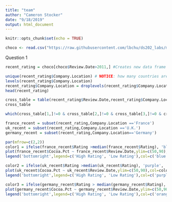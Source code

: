 ```yaml
---
title: "team"
author: "Cameron Stocker"
date: "9/18/2019"
output: html_document
---
```


```r
knitr::opts_chunk$set(echo = TRUE)
```

``` r
choco <- read.csv("https://raw.githubusercontent.com/lbchu/ds202_labs/master/choco.csv")
```

Question 1

``` r
recent_rating = choco[choco$Review.Date>2011,] #Creates new data frame with more recent reviews from the year 2012 and after

unique(recent_rating$Company.Location) # NOTICE: how many countries are listed but how many levels are there? 
levels(recent_rating$Company.Location)
recent_rating$Company.Location = droplevels(recent_rating$Company.Location)
head(recent_rating)

cross_table = table(recent_rating$Review.Date,recent_rating$Company.Location)
cross_table

which(cross_table[1,]!=0 & cross_table[2,]!=0 & cross_table[3,]!=0 & cross_table[4,]!=0 & cross_table[5,]!=0)

france_recent = subset(recent_rating,Company.Location =='France')
uk_recent = subset(recent_rating,Company.Location =='U.K.')
germany_recent = subset(recent_rating,Company.Location=='Germany')

par(mfrow=c(2,2))
color1 = ifelse(france_recent$Rating >median(france_recent$Rating), 'blue', 'green')
plot(france_recent$Cocoa.Pct ~ france_recent$Review.Date,ylim=c(50,90),col=color1,pch=18,cex=1.5,xlab="Review Date", ylab= "Cocoa Percentage", main= "France") 
legend('bottomright',legend=c('High Rating', 'Low Rating'),col=c('blue','green'),pch=18)

color2 = ifelse(uk_recent$Rating >median(uk_recent$Rating), 'purple', 'red')
plot(uk_recent$Cocoa.Pct ~ uk_recent$Review.Date,ylim=c(50,90),col=color2,pch=18,cex=1.5, xlab="Review Date", ylab= "Cocoa Percentage", main= "UK")
legend('bottomright',legend=c('High Rating', 'Low Rating'),col=c('purple','red'),pch=18)

color3 = ifelse(germany_recent$Rating > median(germany_recent$Rating), 'orange', 'yellow')
plot(germany_recent$Cocoa.Pct ~ germany_recent$Review.Date,ylim=c(50,90),col=color3,pch=18,cex=1.5,xlab="Review Date", ylab= "Cocoa Percentage", main= "Germany") 
legend('bottomright',legend=c('High Rating', 'Low Rating'),col=c('orange','yellow'),pch=18)
```
